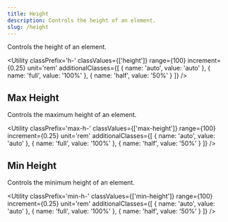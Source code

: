 ```yaml
---
title: Height
description: Controls the height of an element.
slug: /height
---
```



Controls the height of an element.

<Utility 
  classPrefix='h-' 
  classValues={['height']} 
  range={100} 
  increment={0.25} 
  unit='rem' 
  additionalClasses={[
    { name: 'auto', value: 'auto' },
    { name: 'full', value: '100%' },
    { name: 'half', value: '50%' }
  ]} 
/>

## Max Height

Controls the maximum height of an element.

<Utility 
  classPrefix='max-h-' 
  classValues={['max-height']} 
  range={100} 
  increment={0.25} 
  unit='rem' 
  additionalClasses={[
    { name: 'auto', value: 'auto' },
    { name: 'full', value: '100%' },
    { name: 'half', value: '50%' }
  ]} 
/>

## Min Height

Controls the minimum height of an element.

<Utility 
  classPrefix='min-h-' 
  classValues={['min-height']} 
  range={100} 
  increment={0.25} 
  unit='rem' 
  additionalClasses={[
    { name: 'auto', value: 'auto' },
    { name: 'full', value: '100%' },
    { name: 'half', value: '50%' }
  ]} 
/>